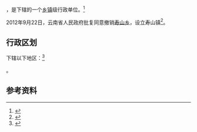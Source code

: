 {{中国乡级行政区|53/06/24/202/000}}

'''{{PAGENAMEBASE}}'''，是{{PRC admin/fullname|53/06/24/202/000|3}}下辖的一个[[乡镇|乡镇]]级行政单位。<ref>{{PRC admin/ref sgc|{{PRC admin/parent|53/06/24/202/000}}}}</ref>

2012年9月22日，云南省人民政府批复同意撤销[[寿山乡_(大关县)|寿山乡]]，设立寿山镇<ref>{{Cite web |url=http://www.yn.gov.cn/yn_zwlanmu/qy/wj/yz/201211/t20121101_20779.html |title=云南省人民政府关于同意昭通市昭阳区鲁甸县大关县16个乡撤乡设镇的批复（云政复〔2012〕73号） |access-date=2017-09-08 |archive-url=https://web.archive.org/web/20170908201825/http://www.yn.gov.cn/yn_zwlanmu/qy/wj/yz/201211/t20121101_20779.html |archive-date=2017-09-08 |dead-url=yes }}</ref>。

== 行政区划 ==

{{PAGENAMEBASE}}下辖以下地区：<ref>{{PRC admin/ref sgc|53/06/24/202/000}}</ref>

{{PRC admin/children|53/06/24/202/000}}。

== 参考资料 ==

{{reflist}}

{{行政区划小作品}}
{{PRC admin/navcat|53/06/24/202/000}}
